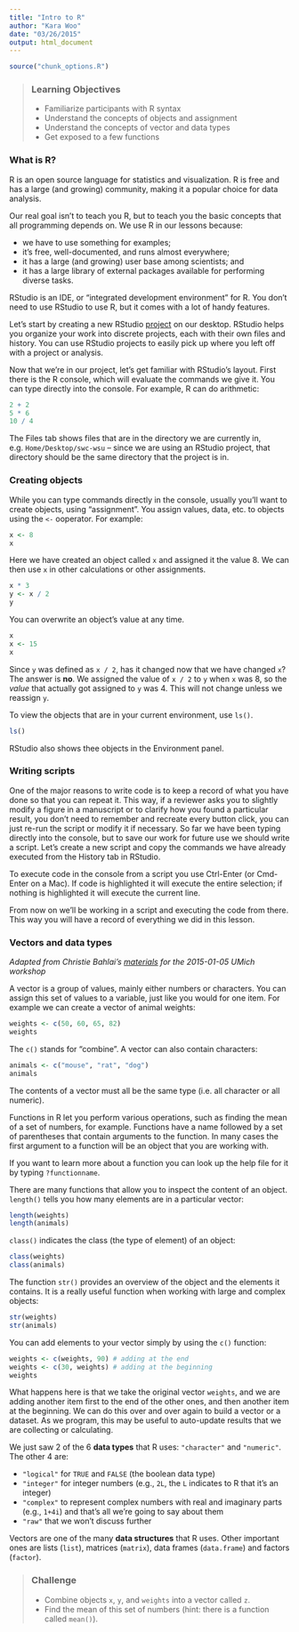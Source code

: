 ```yaml
---
title: "Intro to R"
author: "Kara Woo"
date: "03/26/2015"
output: html_document
---
```


```r
source("chunk_options.R")
```

> ### Learning Objectives {.objectives}
>
> * Familiarize participants with R syntax
> * Understand the concepts of objects and assignment
> * Understand the concepts of vector and data types
> * Get exposed to a few functions


### What is R?

R is an open source language for statistics and visualization. R is free and
has a large (and growing) community, making it a popular choice for data
analysis.

Our real goal isn't to teach you R, but to teach you the basic concepts that all
programming depends on. We use R in our lessons because:

* we have to use something for examples;
* it's free, well-documented, and runs almost everywhere;
* it has a large (and growing) user base among scientists; and
* it has a large library of external packages available for performing diverse tasks.

RStudio is an IDE, or "integrated development environment" for R. You don't
need to use RStudio to use R, but it comes with a lot of handy features.

Let's start by creating a new RStudio
[project](https://support.rstudio.com/hc/en-us/articles/200526207-Using-Projects)
on our desktop. RStudio helps you organize your work into discrete projects,
each with their own files and history. You can use RStudio projects to easily
pick up where you left off with a project or analysis.

Now that we're in our project, let's get familiar with RStudio's layout. First
there is the R console, which will evaluate the commands we give it. You can
type directly into the console. For example, R can do arithmetic:

```r
2 + 2
5 * 6
10 / 4
```

The Files tab shows files that are in the directory we are currently in,
e.g. `Home/Desktop/swc-wsu` -- since we are using an RStudio project, that
directory should be the same directory that the project is in.

### Creating objects

While you can type commands directly in the console, usually you'll want to
create objects, using "assignment". You assign values, data, etc. to objects
using the `<-` ooperator. For example:

```r
x <- 8
x
```

Here we have created an object called `x` and assigned it the value 8. We can
then use `x` in other calculations or other assignments.

```r
x * 3
y <- x / 2
y
```

You can overwrite an object's value at any time.

```r
x
x <- 15
x
```

Since `y` was defined as `x / 2`, has it changed now that we have changed `x`?
The answer is **no**. We assigned the value of `x / 2` to `y` when `x` was 8, so
the *value* that actually got assigned to `y` was 4. This will not change unless
we reassign `y`.

To view the objects that are in your current environment, use `ls()`.

```r
ls()
```

RStudio also shows thee objects in the Environment panel.

### Writing scripts

One of the major reasons to write code is to keep a record of what you have done
so that you can repeat it. This way, if a reviewer asks you to slightly modify a
figure in a manuscript or to clarify how you found a particular result, you
don't need to remember and recreate every button click, you can just re-run the
script or modify it if necessary. So far we have been typing directly into the
console, but to save our work for future use we should write a script. Let's
create a new script and copy the commands we have already executed from the
History tab in RStudio.

To execute code in the console from a script you use Ctrl-Enter (or Cmd-Enter on
a Mac). If code is highlighted it will execute the entire selection; if nothing
is highlighted it will execute the current line.

From now on we'll be working in a script and executing the code from there. This
way you will have a record of everything we did in this lesson.

### Vectors and data types

*Adapted from Christie Bahlai's [materials](https://github.com/cbahlai/2015-01-05-wise-umich/) for the 2015-01-05 UMich workshop*

A vector is a group of values, mainly either numbers or characters. You can
assign this set of values to a variable, just like you would for one item. For
example we can create a vector of animal weights:

```r
weights <- c(50, 60, 65, 82)
weights
```

The `c()` stands for "combine". A vector can also contain characters:

```r
animals <- c("mouse", "rat", "dog")
animals
```

The contents of a vector must all be the same type (i.e. all character or all
numeric).

Functions in R let you perform various operations, such as finding the mean of
a set of numbers, for example. Functions have a name followed by a set of
parentheses that contain arguments to the function. In many cases the first
argument to a function will be an object that you are working with.

If you want to learn more about a function you can look up the help file for it
by typing `?functionname`.

There are many functions that allow you to inspect the content of an
object. `length()` tells you how many elements are in a particular vector:

```r
length(weights)
length(animals)
```

`class()` indicates the class (the type of element) of an object:

```r
class(weights)
class(animals)
```

The function `str()` provides an overview of the object and the elements it
contains. It is a really useful function when working with large and complex
objects:

```r
str(weights)
str(animals)
```

You can add elements to your vector simply by using the `c()` function:

```r
weights <- c(weights, 90) # adding at the end
weights <- c(30, weights) # adding at the beginning
weights
```

What happens here is that we take the original vector `weights`, and we are
adding another item first to the end of the other ones, and then another item at
the beginning. We can do this over and over again to build a vector or a
dataset. As we program, this may be useful to auto-update results that we are
collecting or calculating.

We just saw 2 of the 6 **data types** that R uses: `"character"` and
`"numeric"`. The other 4 are:

* `"logical"` for `TRUE` and `FALSE` (the boolean data type)
* `"integer"` for integer numbers (e.g., `2L`, the `L` indicates to R that it's
an integer)
* `"complex"` to represent complex numbers with real and imaginary parts (e.g.,
  `1+4i`) and that's all we're going to say about them
* `"raw"` that we won't discuss further

Vectors are one of the many **data structures** that R uses. Other important
ones are lists (`list`), matrices (`matrix`), data frames (`data.frame`) and
factors (`factor`).

> ### Challenge {.challenge}
>
> * Combine objects `x`, `y`, and `weights` into a vector called `z`.
> * Find the mean of this set of numbers (hint: there is a function called
> `mean()`).
